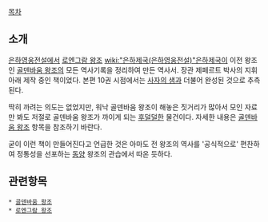 [[목차]]

== 소개 ==
[[은하영웅전설]]에서 [[로엔그람 왕조]] [[wiki:"은하제국(은하영웅전설)"은하제국]]이 이전 왕조인 [[골덴바움 왕조]]의 모든 역사기록을 정리하여 만든 역사서. 장관 제페르트 박사의 지휘 아래 제작 중인 책이었다. 본편 10권 시점에서는 [[사자의 샘]]과 더불어 완성된 것으로 추측된다.

딱히 까려는 의도는 없었지만, 워낙 골덴바움 왕조이 해놓은 짓거리가 많아서 모인 자료만 봐도 저절로 골덴바움 왕조가 까이게 되는 [[후덜덜]]한 물건이다. 자세한 내용은 [[골덴바움 왕조]] 항목을 참조하기 바란다.

굳이 이런 책이 만들어진다고 언급한 것은 아마도 전 왕조의 역사를 '공식적으로' 편찬하여 정통성을 선포하는 [[동양]] 왕조의 관습에서 따온 듯하다.

== 관련항목 ==
 * [[골덴바움 왕조]]
 * [[로엔그람 왕조]]
